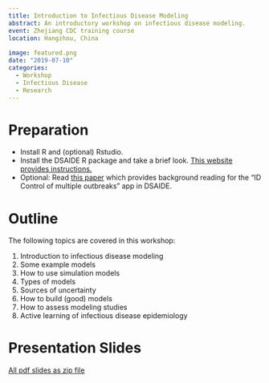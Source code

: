 ```yaml
---
title: Introduction to Infectious Disease Modeling
abstract: An introductory workshop on infectious disease modeling.
event: Zhejiang CDC training course
location: Hangzhou, China
  
image: featured.png
date: "2019-07-10"
categories:
  - Workshop
  - Infectious Disease
  - Research
---
```


# Preparation

* Install R and (optional) Rstudio.
* Install the DSAIDE R package and take a brief look. [This website provides instructions.](https://ahgroup.github.io/DSAIDE/)
* Optional: Read [this paper](https://www.ncbi.nlm.nih.gov/pmc/articles/PMC2093965/) which provides background reading for the "ID Control of multiple outbreaks" app in DSAIDE.

# Outline

The following topics are covered in this workshop:

1. Introduction to infectious disease modeling
2. Some example models
3. How to use simulation models
4. Types of models
5. Sources of uncertainty
6. How to build (good) models
7. How to assess modeling studies
8. Active learning of infectious disease epidemiology


# Presentation Slides 

[All pdf slides as zip file](2019Hangzhou_Slides.zip)


